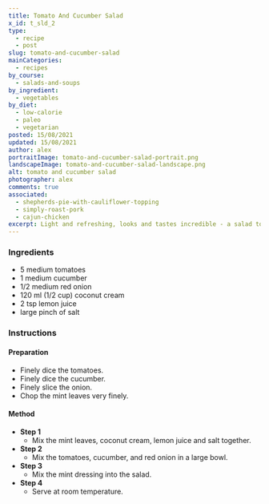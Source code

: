 ```yaml
---
title: Tomato And Cucumber Salad
x_id: t_sld_2
type:
  - recipe
  - post
slug: tomato-and-cucumber-salad
mainCategories: 
  - recipes
by_course:
  - salads-and-soups
by_ingredient:
  - vegetables
by_diet:
  - low-calorie
  - paleo
  - vegetarian
posted: 15/08/2021
updated: 15/08/2021
author: alex
portraitImage: tomato-and-cucumber-salad-portrait.png
landscapeImage: tomato-and-cucumber-salad-landscape.png
alt: tomato and cucumber salad
photographer: alex
comments: true
associated: 
  - shepherds-pie-with-cauliflower-topping
  - simply-roast-pork
  - cajun-chicken
excerpt: Light and refreshing, looks and tastes incredible - a salad to impress.
---
```


<Ingredients>

### Ingredients
    
  - 5 medium tomatoes
  - 1 medium cucumber
  - 1/2 medium red onion 
  - 120 ml (1/2 cup) coconut cream
  - 2 tsp lemon juice
  - large pinch of salt

</Ingredients>

<Instructions>

### Instructions

#### Preparation

  - Finely dice the tomatoes.
  - Finely dice the cucumber.
  - Finely slice the onion.
  - Chop the mint leaves very finely.

#### Method

  - **Step 1**
    - Mix the mint leaves, coconut cream, lemon juice and salt together.
  - **Step 2**
    - Mix the tomatoes, cucumber, and red onion in a large bowl.
  - **Step 3**
    - Mix the mint dressing into the salad.
  - **Step 4**
    - Serve at room temperature.

</Instructions>


